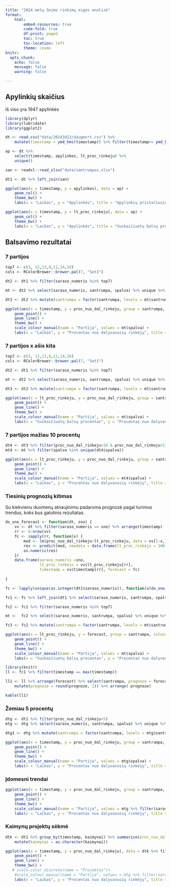 ```yaml
---
title: "2024 metų Seimo rinkimų eigos analizė"
format: 
    html:
        embed-resources: true
        code-fold: true
        df-print: paged
        toc: true
        toc-location: left
        theme: cosmo
knitr: 
  opts_chunk: 
    echo: false
    message: false
    warning: false

---
```


## Apylinkių skaičius

Iš viso yra 1947 apylinkės

```r
library(dplyr)
library(lubridate)
library(ggplot2)

dt <- read.csv("data/20241013/daugmvrt.csv") %>% 
    mutate(timestamp = ymd_hms(timestamp)) %>% filter(timestamp>= ymd_hms("2024-10-13 21:00:00"))

ap <- dt %>%
    select(timestamp, apylinkes, lt_proc_rinkeju) %>%
    unique()

san <- readxl::read_xlsx("data/santrumpos.xlsx")

dt1 <- dt %>% left_join(san)

ggplot(aes(x = timestamp, y = apylinkes), data = ap) +
    geom_col() +
    theme_bw() +
    labs(x = "Laikas", y = "Apylinkės", title = "Apylinkių pristačiusių duomenis skaičius")
```
```r
ggplot(aes(x = timestamp, y = lt_proc_rinkeju), data = ap) +
    geom_col() +
    theme_bw() +
    labs(x = "Laikas", y = "Apylinkės", title = "Suskaičiuotų balsų procentas")
```


## Balsavimo rezultatai

### 7 partijos

```r
top7 <- c(3, 12,13,8,11,14,16)
cols <- RColorBrewer::brewer.pal(7, "Set1")

dt2 <- dt1 %>% filter(saraso_numeris %in% top7)

mt <- dt2 %>% select(saraso_numeris, santrumpa, spalva) %>% unique %>% arrange(saraso_numeris)

dt3 <- dt2 %>% mutate(santrumpa = factor(santrumpa, levels = mt$santrumpa))

ggplot(aes(x = timestamp, y = proc_nuo_dal_rinkeju, group = santrumpa, colour = santrumpa), data = dt3) +
    geom_point() +
    geom_line() +
    theme_bw() +
    scale_colour_manual(name = "Partija", values = mt$spalva) +
    labs(x = "Laikas", y = "Procentas nuo dalyvavusių rinkėjų", title = "Balsavimo rezultatų kitimas laike")
```

### 7 partijos x ašis kita

```r
top7 <- c(3, 12,13,8,11,14,16)
cols <- RColorBrewer::brewer.pal(7, "Set1")

dt2 <- dt1 %>% filter(saraso_numeris %in% top7)

mt <- dt2 %>% select(saraso_numeris, santrumpa, spalva) %>% unique %>% arrange(saraso_numeris)

dt3 <- dt2 %>% mutate(santrumpa = factor(santrumpa, levels = mt$santrumpa))

ggplot(aes(x = lt_proc_rinkeju, y = proc_nuo_dal_rinkeju, group = santrumpa, colour = santrumpa), data = dt3) +
    geom_point() +
    geom_line() +
    theme_bw() +
    scale_colour_manual(name = "Partija", values = mt$spalva) +
    labs(x = "Suskaičiuotų balsų procentas", y = "Procentas nuo dalyvavusių rinkėjų", title = "Balsavimo rezultatų kitimas laike")
```



### 7 partijos mažiau 10 procentų

```r

dt4 <- dt3 %>% filter(proc_nuo_dal_rinkeju<10 & proc_nuo_dal_rinkeju>5)
mt4 <- mt %>% filter(spalva %in% unique(dt4$spalva))

ggplot(aes(x = lt_proc_rinkeju, y = proc_nuo_dal_rinkeju, group = santrumpa, colour = santrumpa), data = dt4) +
    geom_point() +
    geom_line() +
    theme_bw() +
    scale_colour_manual(name = "Partija", values = mt4$spalva) +
    labs(x = "Laikas", y = "Procentas nuo dalyvavusių rinkėjų", title = "Procentas nuo dalyvavusių rinkėjų")
```

### Tiesinių prognozių kitimas

Su kiekvienu duomenų atnaujinimu padaroma prognozė pagal turimus trendus, koks bus galutinis rezultatas.

```r
do_one_forecast <- function(dt, sno) {
    vv <- dt %>% filter(saraso_numeris == sno) %>% arrange(timestamp)
    rr <- 6:nrow(vv)
    fc <- sapply(rr, function(x) {
        mod <- lm(proc_nuo_dal_rinkeju~lt_proc_rinkeju, data = vv[1:x,])
        res <- predict(mod, newdata = data.frame(lt_proc_rinkeju = 100))
        as.numeric(res)
    })
    data.frame(saraso_numeris =sno, 
               lt_proc_rinkeju = vv$lt_proc_rinkeju[rr], 
               timestamp = vv$timestamp[rr], forecast = fc) 
    
}

fc <- lapply(unique(as.integer(dt1$saraso_numeris)), function(x)do_one_forecast(dt1,x)) %>% bind_rows

fc1 <- fc %>% left_join(dt1 %>% select(saraso_numeris, santrumpa, spalva) %>% unique)

fc2 <- fc1 %>% filter(saraso_numeris %in% top7)

mt <-  fc2 %>% select(saraso_numeris, santrumpa, spalva) %>% unique %>% arrange(saraso_numeris)

fc3 <- fc2 %>% mutate(santrumpa = factor(santrumpa, levels = mt$santrumpa))

ggplot(aes(x = lt_proc_rinkeju, y = forecast, group = santrumpa, colour = santrumpa), data = fc3) +
    geom_point() +
    geom_line() +
    theme_bw() +
    scale_colour_manual(name = "Partija", values = mt$spalva) +
    labs(x = "Suskaičiuotų balsų procentas", y = "Procentas nuo dalyvavusių rinkėjų", title = "Momentinė galutinio rinkimų rezultatų prognozė")

```

```r
library(knitr)
ll <- fc1 %>% filter(timestamp == max(timestamp))

ll1 <- ll %>% arrange(forecast) %>% select(santrumpa, prognoze = forecast) %>% 
    mutate(prognoze = round(prognoze, 1)) %>% arrange(-prognoze)

kable(ll1)
```

### Žemiau 5 procentų

```r


dtg <- dt1 %>% filter(proc_nuo_dal_rinkeju<5)
mtg <- dtg %>% select(saraso_numeris, santrumpa, spalva) %>% unique %>% arrange(saraso_numeris)

dtg1 <- dtg %>% mutate(santrumpa = factor(santrumpa, levels = mtg$santrumpa))

ggplot(aes(x = timestamp, y = proc_nuo_dal_rinkeju, group = santrumpa, colour = santrumpa), data = dtg1) +
    geom_point() +
    geom_line() +
    theme_bw() +
    scale_colour_manual(name = "Partija", values = mtg$spalva) +
    labs(x = "Laikas", y = "Procentas nuo dalyvavusių rinkėjų", title = "Balsavimo rezultatų kitimas laike")
```

### Įdomesni trendai

```r

ggplot(aes(x = timestamp, y = proc_nuo_dal_rinkeju, group = santrumpa, colour = santrumpa), data = dtg1 %>% filter(saraso_numeris %in% c(16,5, 2))) +
    geom_point() +
    geom_line() +
    theme_bw() +
    scale_colour_manual(name = "Partija", values = mtg %>% filter(saraso_numeris %in% c(16,5, 2)) %>% .$spalva) +
    labs(x = "Laikas", y = "Procentas nuo dalyvavusių rinkėjų", title = "Balsavimo rezultatų kitimas laike")
```

### Kaimynų projektų sėkmė

```r

dtk <- dt1 %>% group_by(timestamp, kaimynai) %>% summarise(proc_nuo_dal_rinkeju = sum(proc_nuo_dal_rinkeju)) %>% 
    mutate(kaimynai = as.character(kaimynai))

ggplot(aes(x = timestamp, y = proc_nuo_dal_rinkeju), data = dtk %>% filter(kaimynai == 1))  +
    geom_point() +
    geom_line() +
    theme_bw() +
   # scale_color_discrete(name = "Projektas")+
    #scale_colour_manual(name = "Partija", values = mtg %>% filter(saraso_numeris %in% c(16,2)) %>% .$spalva) +
    labs(x = "Laikas", y = "Procentas nuo dalyvavusių rinkėjų", title = "Balsavimo rezultatų kitimas laike")
```